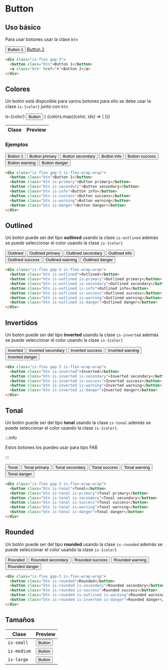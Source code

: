 
# Button

## Uso básico

Para usar botones usar la clase `btn`

<PreviewCode>
  <div className="is-flex gap-3">
    <button className="btn">Button 1</button>
    <a className="btn" href="#">
      Button 2
    </a>
  </div>
</PreviewCode>

```html
<div class="is-flex gap-3">
  <button class="btn">Button 1</button>
  <a class="btn" href="#">Button 2</a>
</div>
```

## Colores

Un botón está disponible para varios botones para ello se debe usar la clase `is-{color}` junto con `btn`

  <tr>
    <td>
      <CodeBlock>is-{color}</CodeBlock>
    </td>
    <td>
      <PreviewCode>
        <button className={`btn is-${color}`}>Button</button>
      </PreviewCode>
    </td>
  </tr>
)

<table>
  <thead>
    <tr>
      <th>Clase</th>
      <th>Preview</th>
    </tr>
  </thead>
  <tbody>
    {colors.map((color, idx) => (
      <ColorRow color={color} />
    ))}
  </tbody>
</table>

### Ejemplos

<PreviewCode>
  <div className="is-flex gap-3 is-flex-wrap-wrap">
    <button className="btn">Button 1</button>
    <button className="btn is-primary">Button primary</button>
    <button className="btn is-secondary">Button secondary</button>
    <button className="btn is-info">Button info</button>
    <button className="btn is-success">Button success</button>
    <button className="btn is-warning">Button warning</button>
    <button className="btn is-danger">Button danger</button>
  </div>
</PreviewCode>

```html
<div class="is-flex gap-3 is-flex-wrap-wrap">
  <button class="btn">Button 1</button>
  <button class="btn is-primary">Button primary</button>
  <button class="btn is-secondary">Button secondary</button>
  <button class="btn is-info">Button info</button>
  <button class="btn is-success">Button success</button>
  <button class="btn is-warning">Button warning</button>
  <button class="btn is-danger">Button danger</button>
</div>
```

## Outlined

Un botón puede ser del tipo **outlined** usando la clase `is-outlined` además se puede seleccionar el color usando la clase `is-{color}`

<PreviewCode>
  <div className="is-flex gap-3 is-flex-wrap-wrap">
    <button className="btn is-outlined">Outlined</button>
    <button className="btn is-outlined is-primary">Outlined primary</button>
    <button className="btn is-outlined is-secondary">Outlined secondary</button>
    <button className="btn is-outlined is-info">Outlined info</button>
    <button className="btn is-outlined is-success">Outlined success</button>
    <button className="btn is-outlined is-warning">Outlined warning</button>
    <button className="btn is-outlined is-danger">Outlined danger</button>
  </div>
</PreviewCode>

```html
<div class="is-flex gap-3 is-flex-wrap-wrap">
  <button class="btn is-outlined">Outlined</button>
  <button class="btn is-outlined is-primary">Outlined primary</button>
  <button class="btn is-outlined is-secondary">Outlined secondary</button>
  <button class="btn is-outlined is-info">Outlined info</button>
  <button class="btn is-outlined is-success">Outlined success</button>
  <button class="btn is-outlined is-warning">Outlined warning</button>
  <button class="btn is-outlined is-danger">Outlined danger</button>
</div>
```

## Invertidos

Un botón puede ser del tipo **inverted** usando la clase `is-inverted` además se puede seleccionar el color usando la clase `is-{color}`

<PreviewCode>
  <div className="is-flex gap-3 is-flex-wrap-wrap">
    <button className="btn is-inverted">Inverted</button>
    <button className="btn is-inverted is-secondary">Inverted secondary</button>
    <button className="btn is-inverted is-success">Inverted success</button>
    <button className="btn is-inverted is-warning">Inverted warning</button>
    <button className="btn is-inverted is-danger">Inverted danger</button>
  </div>
</PreviewCode>

```html
<div class="is-flex gap-3 is-flex-wrap-wrap">
  <button class="btn is-inverted">Inverted</button>
  <button class="btn is-inverted is-secondary">Inverted secondary</button>
  <button class="btn is-inverted is-success">Inverted success</button>
  <button class="btn is-inverted is-warning">Inverted warning</button>
  <button class="btn is-inverted is-danger">Inverted danger</button>
</div>
```

## Tonal

Un botón puede ser del tipo **tonal** usando la clase `is-tonal` además se puede seleccionar el color usando la clase `is-{color}`.

:::info

Estos botones los puedes usar para tipo FAB

:::

<PreviewCode>
  <div className="is-flex gap-3 is-flex-wrap-wrap">
    <button className="btn is-tonal">Tonal</button>
    <button className="btn is-tonal is-primary">Tonal primary</button>
    <button className="btn is-tonal is-secondary">Tonal secondary</button>
    <button className="btn is-tonal is-success">Tonal success</button>
    <button className="btn is-tonal is-warning">Tonal warning</button>
    <button className="btn is-tonal is-danger">Tonal danger</button>
  </div>
</PreviewCode>

```html
<div class="is-flex gap-3 is-flex-wrap-wrap">
  <button class="btn is-tonal">Tonal</button>
  <button class="btn is-tonal is-primary">Tonal primary</button>
  <button class="btn is-tonal is-secondary">Tonal secondary</button>
  <button class="btn is-tonal is-success">Tonal success</button>
  <button class="btn is-tonal is-warning">Tonal warning</button>
  <button class="btn is-tonal is-danger">Tonal danger</button>
</div>
```

## Rounded

Un botón puede ser del tipo **rounded** usando la clase `is-rounded` además se puede seleccionar el color usando la clase `is-{color}`

<PreviewCode>
  <div className="is-flex gap-3 is-flex-wrap-wrap">
    <button className="btn is-rounded">Rounded</button>
    <button className="btn is-rounded is-secondary">Rounded secondary</button>
    <button className="btn is-rounded is-success">Rounded success</button>
    <button className="btn is-rounded is-outlined is-warning">
      Rounded warning
    </button>
    <button className="btn is-rounded is-inverted is-danger">
      Rounded danger
    </button>
  </div>
</PreviewCode>

```html
<div class="is-flex gap-3 is-flex-wrap-wrap">
  <button class="btn is-rounded">Rounded</button>
  <button class="btn is-rounded is-secondary">Rounded secondary</button>
  <button class="btn is-rounded is-success">Rounded success</button>
  <button class="btn is-rounded is-outlined is-warning">Rounded warning</button>
  <button class="btn is-rounded is-inverted is-danger">Rounded danger</button>
</div>
```

## Tamaños

| Clase       | Preview                                                                  |
| ----------- | ------------------------------------------------------------------------ |
| `is-small`  | <PreviewCode><button class="btn is-small">Button</button></PreviewCode>  |
| `is-medium` | <PreviewCode><button class="btn is-medium">Button</button></PreviewCode> |
| `is-large`  | <PreviewCode><button class="btn is-large">Button</button></PreviewCode>  |
